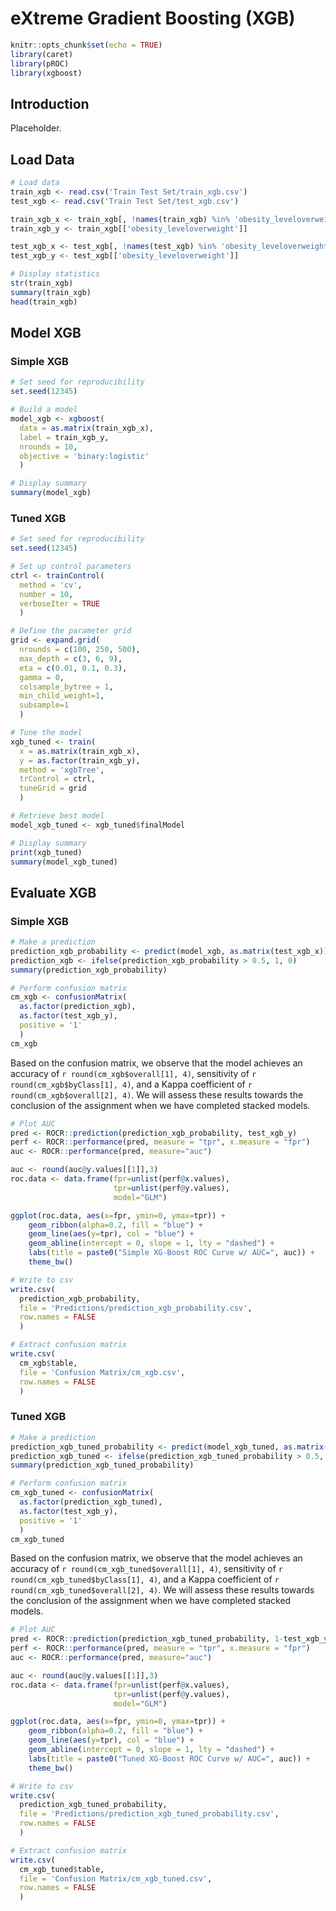 # eXtreme Gradient Boosting (XGB)

<!-- ## R Packages and Setup {-} -->

```r
knitr::opts_chunk$set(echo = TRUE)
library(caret)
library(pROC)
library(xgboost)
```


## Introduction

Placeholder.


## Load Data

```r
# Load data
train_xgb <- read.csv('Train Test Set/train_xgb.csv')
test_xgb <- read.csv('Train Test Set/test_xgb.csv')

train_xgb_x <- train_xgb[, !names(train_xgb) %in% 'obesity_leveloverweight']
train_xgb_y <- train_xgb[['obesity_leveloverweight']]

test_xgb_x <- test_xgb[, !names(test_xgb) %in% 'obesity_leveloverweight']
test_xgb_y <- test_xgb[['obesity_leveloverweight']]

# Display statistics
str(train_xgb)
summary(train_xgb)
head(train_xgb)
```


## Model XGB

### Simple XGB

```r
# Set seed for reproducibility
set.seed(12345)

# Build a model
model_xgb <- xgboost(
  data = as.matrix(train_xgb_x),
  label = train_xgb_y,
  nrounds = 10,
  objective = 'binary:logistic'
  )
```

```r
# Display summary
summary(model_xgb)
```

### Tuned XGB

```r
# Set seed for reproducibility
set.seed(12345)

# Set up control parameters
ctrl <- trainControl(
  method = 'cv',
  number = 10,
  verboseIter = TRUE
  )

# Define the parameter grid
grid <- expand.grid(
  nrounds = c(100, 250, 500),
  max_depth = c(3, 6, 9),
  eta = c(0.01, 0.1, 0.3),
  gamma = 0,
  colsample_bytree = 1,
  min_child_weight=1,
  subsample=1
  )
```


```r
# Tune the model
xgb_tuned <- train(
  x = as.matrix(train_xgb_x),
  y = as.factor(train_xgb_y),
  method = 'xgbTree',
  trControl = ctrl,
  tuneGrid = grid
  )

# Retrieve best model
model_xgb_tuned <- xgb_tuned$finalModel
```

```r
# Display summary
print(xgb_tuned)
summary(model_xgb_tuned)
```


## Evaluate XGB

### Simple XGB

```r
# Make a prediction
prediction_xgb_probability <- predict(model_xgb, as.matrix(test_xgb_x))
prediction_xgb <- ifelse(prediction_xgb_probability > 0.5, 1, 0)
summary(prediction_xgb_probability)

# Perform confusion matrix
cm_xgb <- confusionMatrix(
  as.factor(prediction_xgb),
  as.factor(test_xgb_y),
  positive = '1'
  )
cm_xgb
```

Based on the confusion matrix, we observe that the model achieves an accuracy of ``r round(cm_xgb$overall[1], 4)``, sensitivity of ``r round(cm_xgb$byClass[1], 4)``, and a Kappa coefficient of ``r round(cm_xgb$overall[2], 4)``. We will assess these results towards the conclusion of the assignment when we have completed stacked models.


```r
# Plot AUC
pred <- ROCR::prediction(prediction_xgb_probability, test_xgb_y)
perf <- ROCR::performance(pred, measure = "tpr", x.measure = "fpr")
auc <- ROCR::performance(pred, measure="auc")

auc <- round(auc@y.values[[1]],3)
roc.data <- data.frame(fpr=unlist(perf@x.values),
                       tpr=unlist(perf@y.values),
                       model="GLM")

ggplot(roc.data, aes(x=fpr, ymin=0, ymax=tpr)) +
    geom_ribbon(alpha=0.2, fill = "blue") +
    geom_line(aes(y=tpr), col = "blue") +
    geom_abline(intercept = 0, slope = 1, lty = "dashed") +
    labs(title = paste0("Simple XG-Boost ROC Curve w/ AUC=", auc)) +
    theme_bw()
```

```r
# Write to csv
write.csv(
  prediction_xgb_probability,
  file = 'Predictions/prediction_xgb_probability.csv',
  row.names = FALSE
  )

# Extract confusion matrix
write.csv(
  cm_xgb$table,
  file = 'Confusion Matrix/cm_xgb.csv',
  row.names = FALSE
  )
```

### Tuned XGB

```r
# Make a prediction
prediction_xgb_tuned_probability <- predict(model_xgb_tuned, as.matrix(test_xgb_x))
prediction_xgb_tuned <- ifelse(prediction_xgb_tuned_probability > 0.5, 0, 1)
summary(prediction_xgb_tuned_probability)

# Perform confusion matrix
cm_xgb_tuned <- confusionMatrix(
  as.factor(prediction_xgb_tuned),
  as.factor(test_xgb_y),
  positive = '1'
  )
cm_xgb_tuned
```

Based on the confusion matrix, we observe that the model achieves an accuracy of ``r round(cm_xgb_tuned$overall[1], 4)``, sensitivity of ``r round(cm_xgb_tuned$byClass[1], 4)``, and a Kappa coefficient of ``r round(cm_xgb_tuned$overall[2], 4)``. We will assess these results towards the conclusion of the assignment when we have completed stacked models.


```r
# Plot AUC
pred <- ROCR::prediction(prediction_xgb_tuned_probability, 1-test_xgb_y)
perf <- ROCR::performance(pred, measure = "tpr", x.measure = "fpr")
auc <- ROCR::performance(pred, measure="auc")

auc <- round(auc@y.values[[1]],3)
roc.data <- data.frame(fpr=unlist(perf@x.values),
                       tpr=unlist(perf@y.values),
                       model="GLM")

ggplot(roc.data, aes(x=fpr, ymin=0, ymax=tpr)) +
    geom_ribbon(alpha=0.2, fill = "blue") +
    geom_line(aes(y=tpr), col = "blue") +
    geom_abline(intercept = 0, slope = 1, lty = "dashed") +
    labs(title = paste0("Tuned XG-Boost ROC Curve w/ AUC=", auc)) +
    theme_bw()
```

```r
# Write to csv
write.csv(
  prediction_xgb_tuned_probability,
  file = 'Predictions/prediction_xgb_tuned_probability.csv',
  row.names = FALSE
  )

# Extract confusion matrix
write.csv(
  cm_xgb_tuned$table,
  file = 'Confusion Matrix/cm_xgb_tuned.csv',
  row.names = FALSE
  )
```